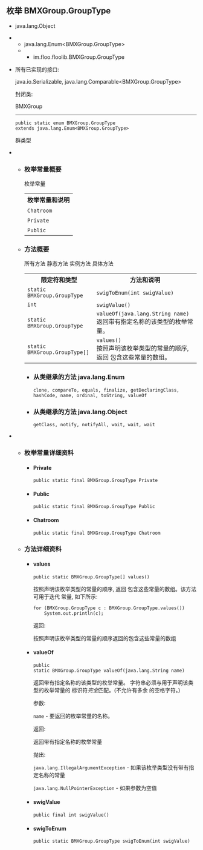 ## 枚举 BMXGroup.GroupType ##

 *  java.lang.Object
 *   *  java.lang.Enum<BMXGroup.GroupType>
     *   *  im.floo.floolib.BMXGroup.GroupType

 *  所有已实现的接口:
    
    java.io.Serializable, java.lang.Comparable<BMXGroup.GroupType>
    
    封闭类:
    
    BMXGroup
    
    --------------------
    
      
    
    
        public static enum BMXGroup.GroupType
        extends java.lang.Enum<BMXGroup.GroupType>
    
    群类型

 *   *  ### 枚举常量概要 ###
        
        <table>  <span>枚举常量</span><span>&nbsp;</span>  
         <tbody> 
          <tr> 
           <th>枚举常量和说明</th> 
          </tr> 
          <tr> 
           <td><code><span><a rel="nofollow">Chatroom</a></span></code>&nbsp;</td> 
          </tr> 
          <tr> 
           <td><code><span><a rel="nofollow">Private</a></span></code>&nbsp;</td> 
          </tr> 
          <tr> 
           <td><code><span><a rel="nofollow">Public</a></span></code>&nbsp;</td> 
          </tr> 
         </tbody> 
        </table>
    
     *  ### 方法概要 ###
        
        <table>  <span><span>所有方法</span><span>&nbsp;</span></span><span><span><a rel="nofollow">静态方法</a></span><span>&nbsp;</span></span><span><span><a rel="nofollow">实例方法</a></span><span>&nbsp;</span></span><span><span><a rel="nofollow">具体方法</a></span><span>&nbsp;</span></span>  
         <tbody> 
          <tr> 
           <th>限定符和类型</th> 
           <th>方法和说明</th> 
          </tr> 
          <tr> 
           <td><code>static <a title="im.floo.floolib中的枚举" rel="nofollow">BMXGroup.GroupType</a></code></td> 
           <td><code><span><a rel="nofollow">swigToEnum</a></span>(int&nbsp;swigValue)</code>&nbsp;</td> 
          </tr> 
          <tr> 
           <td><code>int</code></td> 
           <td><code><span><a rel="nofollow">swigValue</a></span>()</code>&nbsp;</td> 
          </tr> 
          <tr> 
           <td><code>static <a title="im.floo.floolib中的枚举" rel="nofollow">BMXGroup.GroupType</a></code></td> 
           <td><code><span><a rel="nofollow">valueOf</a></span>(java.lang.String&nbsp;name)</code> 
            <div>
              返回带有指定名称的该类型的枚举常量。 
            </div> </td> 
          </tr> 
          <tr> 
           <td><code>static <a title="im.floo.floolib中的枚举" rel="nofollow">BMXGroup.GroupType</a>[]</code></td> 
           <td><code><span><a rel="nofollow">values</a></span>()</code> 
            <div>
              按照声明该枚举类型的常量的顺序, 返回 包含这些常量的数组。 
            </div> </td> 
          </tr> 
         </tbody> 
        </table>
        
         *  ### 从类继承的方法 java.lang.Enum ###
            
            `clone, compareTo, equals, finalize, getDeclaringClass, hashCode, name, ordinal, toString, valueOf`
        
         *  ### 从类继承的方法 java.lang.Object ###
            
            `getClass, notify, notifyAll, wait, wait, wait`

 *   *  ### 枚举常量详细资料 ###
        
         *  #### Private ####
            
                public static final BMXGroup.GroupType Private
        
         *  #### Public ####
            
                public static final BMXGroup.GroupType Public
        
         *  #### Chatroom ####
            
                public static final BMXGroup.GroupType Chatroom
    
     *  ### 方法详细资料 ###
        
         *  #### values ####
            
                public static BMXGroup.GroupType[] values()
            
            按照声明该枚举类型的常量的顺序, 返回 包含这些常量的数组。该方法可用于迭代 常量, 如下所示:
            
                for (BMXGroup.GroupType c : BMXGroup.GroupType.values())
                    System.out.println(c);
            
            返回:
            
            按照声明该枚举类型的常量的顺序返回的包含这些常量的数组
        
         *  #### valueOf ####
            
                public static BMXGroup.GroupType valueOf(java.lang.String name)
            
            返回带有指定名称的该类型的枚举常量。 字符串必须与用于声明该类型的枚举常量的 标识符*完全*匹配。(不允许有多余 的空格字符。)
            
            参数:
            
            `name` \- 要返回的枚举常量的名称。
            
            返回:
            
            返回带有指定名称的枚举常量
            
            抛出:
            
            `java.lang.IllegalArgumentException` \- 如果该枚举类型没有带有指定名称的常量
            
            `java.lang.NullPointerException` \- 如果参数为空值
        
         *  #### swigValue ####
            
                public final int swigValue()
        
         *  #### swigToEnum ####
            
                public static BMXGroup.GroupType swigToEnum(int swigValue)